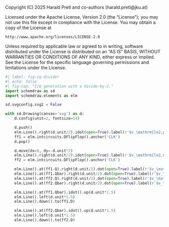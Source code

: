 ::: {.content-hidden}
Copyright (C) 2025 Harald Pretl and co-authors (harald.pretl@jku.at)

Licensed under the Apache License, Version 2.0 (the "License");
you may not use this file except in compliance with the License.
You may obtain a copy of the License at

    http://www.apache.org/licenses/LICENSE-2.0

Unless required by applicable law or agreed to in writing, software
distributed under the License is distributed on an "AS IS" BASIS,
WITHOUT WARRANTIES OR CONDITIONS OF ANY KIND, either express or implied.
See the License for the specific language governing permissions and
limitations under the License.
:::

```python
#| label: fig-iq-divider
#| echo: false
#| fig-cap: "I/Q generation with a divide-by-2."
import schemdraw as sd
import schemdraw.elements as elm

sd.svgconfig.svg2 = False

with sd.Drawing(canvas='svg') as d:
    d.config(unit=2, fontsize=14)

    d.push()
    elm.Line().right(d.unit/2).idot(open=True).label(r'$v_\mathrm{lo2,p}$', 'left')
    ff1 = elm.intcircuits.DFlipFlop().anchor('CLK')
    d.pop()

    d.move(dx=0, dy=-d.unit*2)
    elm.Line().right(d.unit/2).idot(open=True).label(r'$v_\mathrm{lo2,n}$', 'left')
    ff2 = elm.intcircuits.DFlipFlop().anchor('CLK')

    elm.Line().at(ff1.Q).right(d.unit/2).dot(open=True).label(r'$v_\mathrm{lo,ip}$', 'right')
    elm.Line().at(ff1.Qbar).right(d.unit/2).dot(open=True).label(r'$v_\mathrm{lo,in}$', 'right')
    elm.Line().at(ff2.Q).right(d.unit/2).dot(open=True).label(r'$v_\mathrm{lo,qp}$', 'right')
    elm.Line().at(ff2.Qbar).right(d.unit/2).dot(open=True).label(r'$v_\mathrm{lo,qn}$', 'right')

    elm.Line().at(ff1.Qbar).idot().up(d.unit*1.5)
    elm.Line().left(d.unit*1.5)
    elm.Line().down().to(ff1.D)

    elm.Line().at(ff2.Qbar).idot().up(d.unit*1.5)
    elm.Line().left(d.unit*1.5)
    elm.Line().down().to(ff2.D)
```
